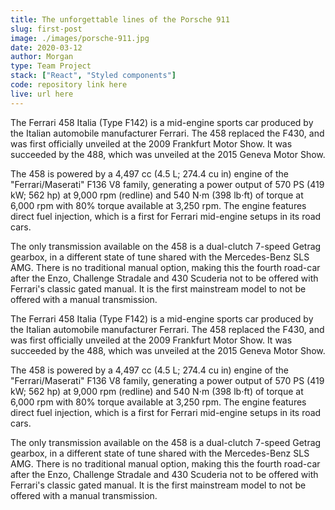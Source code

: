 ```yaml
---
title: The unforgettable lines of the Porsche 911
slug: first-post
image: ./images/porsche-911.jpg
date: 2020-03-12
author: Morgan
type: Team Project
stack: ["React", "Styled components"]
code: repository link here
live: url here
---
```


The Ferrari 458 Italia (Type F142) is a mid-engine sports car produced by the Italian automobile manufacturer Ferrari. The 458 replaced the F430, and was first officially unveiled at the 2009 Frankfurt Motor Show. It was succeeded by the 488, which was unveiled at the 2015 Geneva Motor Show.

The 458 is powered by a 4,497 cc (4.5 L; 274.4 cu in) engine of the "Ferrari/Maserati" F136 V8 family, generating a power output of 570 PS (419 kW; 562 hp) at 9,000 rpm (redline) and 540 N⋅m (398 lb⋅ft) of torque at 6,000 rpm with 80% torque available at 3,250 rpm. The engine features direct fuel injection, which is a first for Ferrari mid-engine setups in its road cars.

The only transmission available on the 458 is a dual-clutch 7-speed Getrag gearbox, in a different state of tune shared with the Mercedes-Benz SLS AMG. There is no traditional manual option, making this the fourth road-car after the Enzo, Challenge Stradale and 430 Scuderia not to be offered with Ferrari's classic gated manual. It is the first mainstream model to not be offered with a manual transmission.

The Ferrari 458 Italia (Type F142) is a mid-engine sports car produced by the Italian automobile manufacturer Ferrari. The 458 replaced the F430, and was first officially unveiled at the 2009 Frankfurt Motor Show. It was succeeded by the 488, which was unveiled at the 2015 Geneva Motor Show.

The 458 is powered by a 4,497 cc (4.5 L; 274.4 cu in) engine of the "Ferrari/Maserati" F136 V8 family, generating a power output of 570 PS (419 kW; 562 hp) at 9,000 rpm (redline) and 540 N⋅m (398 lb⋅ft) of torque at 6,000 rpm with 80% torque available at 3,250 rpm. The engine features direct fuel injection, which is a first for Ferrari mid-engine setups in its road cars.

The only transmission available on the 458 is a dual-clutch 7-speed Getrag gearbox, in a different state of tune shared with the Mercedes-Benz SLS AMG. There is no traditional manual option, making this the fourth road-car after the Enzo, Challenge Stradale and 430 Scuderia not to be offered with Ferrari's classic gated manual. It is the first mainstream model to not be offered with a manual transmission.
